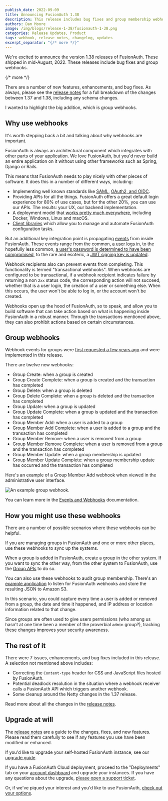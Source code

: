 ```yaml
---
publish_date: 2022-09-09 
title: Announcing FusionAuth 1.38
description: This release includes bug fixes and group membership webhooks
authors: Dan Moore
image: /img/blogs/release-1-38/fusionauth-1-38.png
categories: Release Updates, Product
tags: webhook, release notes, changelog, updates
excerpt_separator: "{/* more */}"
---
```


We're excited to announce the version 1.38 releases of FusionAuth. These shipped in mid-August, 2022. These releases include bug fixes and group webhooks.

{/* more */}

There are a number of new features, enhancements, and bug fixes. As always, please see the [release notes](/docs/release-notes/#version-1-38-1) for a full breakdown of the changes between 1.37 and 1.38, including any schema changes. 

I wanted to highlight the big addition, which is group webhooks.

## Why use webhooks

It's worth stepping back a bit and talking about why webhooks are important.

FusionAuth is always an architectural component which integrates with other parts of your application. We love FusionAuth, but you'd never build an entire application on it without using other frameworks such as Spring, Django or Rails.

This means that FusionAuth needs to play nicely with other pieces of software. It does this in a number of different ways, including:

* Implementing well known standards like [SAML](/docs/lifecycle/authenticate-users/saml/), [OAuth2, and OIDC](/docs/lifecycle/authenticate-users/oauth/).
* Providing APIs for all the things. FusionAuth offers a great default login experience for 80% of use cases, but for the other 20%, you can use our APIs. The results: your UX, our backend implementation.
* A deployment model that [works pretty much everywhere](/docs/get-started/download-and-install), including Docker, Windows, Linux and macOS.
* [Client libraries](/docs/sdks/) which allow you to manage and automate FusionAuth configuration tasks.

But an additional key integration point is propagating [events](/docs/extend/events-and-webhooks/) from inside FusionAuth. These events range from the common, [a user logs in](/docs/extend/events-and-webhooks/events/user-login-success), to the hopefully less common, [a user's password is determined to have been compromised](/docs/extend/events-and-webhooks/events/user-password-breach), to the rare and esoteric, a [JWT signing key is updated](/docs/extend/events-and-webhooks/events/jwt-public-key-update).

Webhook recipients also can prevent events from completing. This functionality is termed "transactional webhooks". When webhooks are configured to be transactional, if a webhook recipient indicates failure by returning a non `2xx` status code, the corresponding action will not succeed, whether that is a user login, the creation of a user or something else. When this occurs, the user won't be able to log in, or the account won't be created.

Webhooks open up the hood of FusionAuth, so to speak, and allow you to build software that can take action based on what is happening inside FusionAuth in a robust manner. Through the transactions mentioned above, they can also prohibit actions based on certain circumstances.

## Group webhooks

Webhook events for groups were [first requested a few years ago](https://github.com/FusionAuth/fusionauth-issues/issues/633) and were implemented in this release.

There are twelve new webhooks:

* Group Create: when a group is created
* Group Create Complete: when a group is created and the transaction has completed
* Group Delete: when a group is deleted
* Group Delete Complete: when a group is deleted and the transaction has completed
* Group Update: when a group is updated
* Group Update Complete: when a group is updated and the transaction has completed
* Group Member Add: when a user is added to a group
* Group Member Add Complete: when a user is added to a group and the transaction has completed
* Group Member Remove: when a user is removed from a group
* Group Member Remove Complete: when a user is removed from a group and the transaction has completed
* Group Member Update: when a group membership is updated
* Group Member Update Complete: when a group membership update has occurred and the transaction has completed

Here's an example of a Group Member Add webhook when viewed in the administrative user interface.

![An example group webhook.](/img/blogs/release-1-38/webhook-example.png)

You can learn more in the [Events and Webhooks](/docs/extend/events-and-webhooks/events/) documentation.

## How you might use these webhooks

There are a number of possible scenarios where these webhooks can be helpful.

If you are managing groups in FusionAuth and one or more other places, use these webhooks to sync up the systems.

When a group is added in FusionAuth, create a group in the other system. If you want to sync the other way, from the other system to FusionAuth, use the [Group APIs](/docs/apis/groups) to do so.

You can also use these webhooks to audit group membership. There's an [example application](https://github.com/FusionAuth/fusionauth-example-lambda-webhook) to listen for FusionAuth webhooks and store the resulting JSON to Amazon S3. 

In this scenario, you could capture every time a user is added or removed from a group, the date and time it happened, and IP address or location information related to that change.

Since groups are often used to give users permissions (who among us hasn't at one time been a member of the proverbial `admin` group?), tracking these changes improves your security awareness.

## The rest of it

There were 7 issues, enhancements, and bug fixes included in this release. A selection not mentioned above includes:

* Correcting the `Content-type` header for CSS and JavaScript files hosted by FusionAuth.
* Potential deadlock resolution in the situation where a webhook receiver calls a FusionAuth API which triggers another webhook.
* Some cleanup around the Netty changes in the 1.37 release.

Read more about all the changes in the [release notes](/docs/release-notes/#version-1-38-1).

## Upgrade at will

The [release notes](/docs/release-notes/#version-1-38-1) are a guide to the changes, fixes, and new features. Please read them carefully to see if any features you use have been modified or enhanced.

If you'd like to upgrade your self-hosted FusionAuth instance, see our [upgrade guide](/docs/operate/deploy/upgrade). 

If you have a FusionAuth Cloud deployment, proceed to the "Deployments" tab on your [account dashboard](https://account.fusionauth.io/account/deployment/) and upgrade your instances. If you have any questions about the upgrade, [please open a support ticket](https://account.fusionauth.io/account/support/).

Or, if we've piqued your interest and you'd like to use FusionAuth, [check out your options](/pricing).
